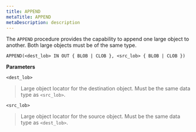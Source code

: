 ```yaml
---
title: APPEND
metaTitle: APPEND
metaDescription: description
---
```


The `APPEND` procedure provides the capability to append one large
object to another. Both large objects must be of the same type.

`APPEND(<dest_lob> IN OUT { BLOB | CLOB }, <src_lob> { BLOB | CLOB })`

**Parameters**

`<dest_lob>`

> Large object locator for the destination object. Must be the same data
> type as `<src_lob>`.

`<src_lob>`

> Large object locator for the source object. Must be the same data type
> as `<dest_lob>`.
